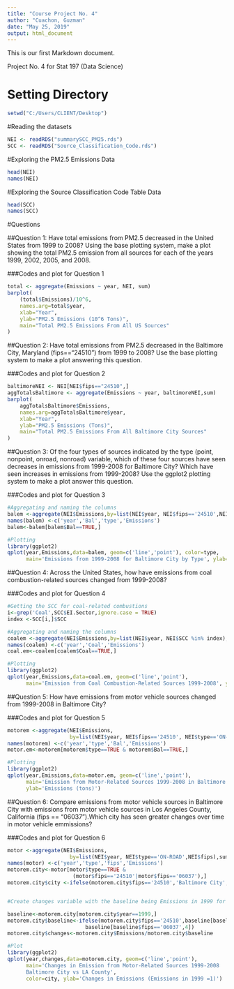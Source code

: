 ---
title: "Course Project No. 4"
author: "Cuachon, Guzman"
date: "May 25, 2019"
output: html_document
---

This is our first Markdown document.

Project No. 4 for Stat 197 (Data Science)

# Setting Directory
```{r echo=TRUE}
setwd("C:/Users/CLIENT/Desktop")

```

#Reading the datasets

```{r dataset, echo=TRUE}
NEI <- readRDS("summarySCC_PM25.rds")
SCC <- readRDS("Source_Classification_Code.rds")
```

#Exploring the PM2.5 Emissions Data


```{r NEI, echo=TRUE}
head(NEI)
names(NEI)
```

#Exploring the Source Classification Code Table Data

```{r SCC, echo=TRUE}
head(SCC)
names(SCC)
```


#Questions

##Question 1: Have total emissions from PM2.5 decreased in the United States from 1999 to 2008? Using the base plotting system, make a plot showing the total PM2.5 emission from all sources for each of the years 1999, 2002, 2005, and 2008.

###Codes and plot for Question 1
```{r plot1.R, echo=TRUE}
total <- aggregate(Emissions ~ year, NEI, sum)
barplot(
    (total$Emissions)/10^6,
    names.arg=total$year,
    xlab="Year",
    ylab="PM2.5 Emissions (10^6 Tons)",
    main="Total PM2.5 Emissions From All US Sources"
)
```


##Question 2: Have total emissions from PM2.5 decreased in the Baltimore City, Maryland (fips=="24510") from 1999 to 2008? Use the base plotting system to make a plot answering this question.

###Codes and plot for Question 2
```{r plot2.R, echo=TRUE}
baltimoreNEI <- NEI[NEI$fips=="24510",]
aggTotalsBaltimore <- aggregate(Emissions ~ year, baltimoreNEI,sum)
barplot(
    aggTotalsBaltimore$Emissions,
    names.arg=aggTotalsBaltimore$year,
    xlab="Year",
    ylab="PM2.5 Emissions (Tons)",
    main="Total PM2.5 Emissions From All Baltimore City Sources"
)
```


##Question 3: Of the four types of sources indicated by the type (point, nonpoint, onroad, nonroad) variable, which of these four sources have seen decreases in emissions from 1999-2008 for Baltimore City? Which have seen increases in emissions from 1999-2008? Use the ggplot2 plotting system to make a plot answer this question.

###Codes and plot for Question 3
```{r plot3.R, echo=TRUE}
#Aggregating and naming the columns
balem <-aggregate(NEI$Emissions,by=list(NEI$year, NEI$fips=='24510',NEI$type),sum)
names(balem) <-c('year','Bal','type','Emissions')
balem<-balem[balem$Bal==TRUE,]

#Plotting
library(ggplot2)
qplot(year,Emissions,data=balem, geom=c('line','point'), color=type, 
      main='Emissions from 1999-2008 for Baltimore City by Type', ylab='Emissions (tons)')
```

##Question 4: Across the United States, how have emissions from coal combustion-related sources changed from 1999-2008?

###Codes and plot for Question 4
```{r plot4.R, echo=TRUE}
#Getting the SCC for coal-related combustions
i<-grep('Coal',SCC$EI.Sector,ignore.case = TRUE)
index <-SCC[i,]$SCC

#Aggregating and naming the columns
coalem <-aggregate(NEI$Emissions,by=list(NEI$year, NEI$SCC %in% index),sum)
names(coalem) <-c('year','Coal','Emissions')
coal.em<-coalem[coalem$Coal==TRUE,]

#Plotting
library(ggplot2)
qplot(year,Emissions,data=coal.em, geom=c('line','point'), 
      main='Emission from Coal Combustion-Related Sources 1999-2008', ylab='Emissions (tons)')
```

##Question 5: How have emissions from motor vehicle sources changed from 1999-2008 in Baltimore City?

###Codes and plot for Question 5
```{r plot5.R, echo=TRUE}


motorem <-aggregate(NEI$Emissions,
                    by=list(NEI$year, NEI$fips=='24510', NEI$type=='ON-ROAD'),sum)
names(motorem) <-c('year','type','Bal','Emissions')
motor.em<-motorem[motorem$type==TRUE & motorem$Bal==TRUE,]

#Plotting
library(ggplot2)
qplot(year,Emissions,data=motor.em, geom=c('line','point'), 
      main='Emission from Motor-Related Sources 1999-2008 in Baltimore City',
      ylab='Emissions (tons)')
```


##Question 6: Compare emissions from motor vehicle sources in Baltimore City with emissions from motor vehicle sources in Los Angeles County, California (fips == "06037").Which city has seen greater changes over time in motor vehicle emmissions?

###Codes and plot for Question 6
```{r plot6.R, echo=TRUE}
motor <-aggregate(NEI$Emissions,
                    by=list(NEI$year, NEI$type=='ON-ROAD',NEI$fips),sum)
names(motor) <-c('year','type','fips','Emissions')
motorem.city<-motor[motor$type==TRUE & 
                     (motor$fips=='24510'|motor$fips=='06037'),]
motorem.city$city <-ifelse(motorem.city$fips=='24510','Baltimore City','LA County')


#Create changes variable with the baseline being Emissions in 1999 for both cities

baseline<-motorem.city[motorem.city$year==1999,]
motorem.city$baseline<-ifelse(motorem.city$fips=='24510',baseline[baseline$fips=='24510',4],
                         baseline[baseline$fips=='06037',4])
motorem.city$changes<-motorem.city$Emissions/motorem.city$baseline

#Plot
library(ggplot2)
qplot(year,changes,data=motorem.city, geom=c('line','point'), 
      main='Changes in Emission from Motor-Related Sources 1999-2008 
      Baltimore City vs LA County',
      color=city, ylab='Changes in Emissions (Emissions in 1999 =1)')
```



